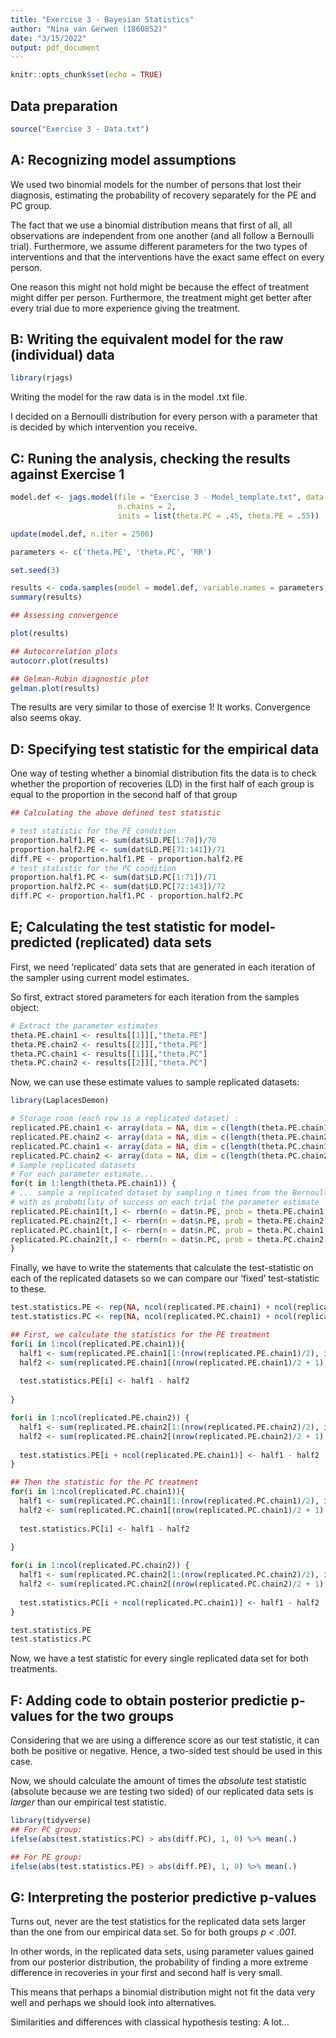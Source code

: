 ```yaml
---
title: "Exercise 3 - Bayesian Statistics"
author: "Nina van Gerwen (1860852)"
date: "3/15/2022"
output: pdf_document
---
```


```r
knitr::opts_chunk$set(echo = TRUE)
```

## Data preparation

```r
source("Exercise 3 - Data.txt")
```

## A: Recognizing model assumptions

We used two binomial models for the number of persons that lost their diagnosis,
estimating the probability of recovery separately for the PE and PC group.

The fact that we use a binomial distribution means that first of all, all
observations are independent from one another (and all follow a Bernoulli trial). 
Furthermore, we assume different parameters for the two types of interventions
and that the interventions have the exact same effect on every person.

One reason this might not hold might be because the effect of treatment might
differ per person. Furthermore, the treatment might get better after every trial
due to more experience giving the treatment.

## B: Writing the equivalent model for the raw (individual) data

```r
library(rjags)
```

Writing the model for the raw data is in the model .txt file.

I decided on a Bernoulli distribution for every person with a parameter
that is decided by which intervention you receive.

## C: Runing the analysis, checking the results against Exercise 1

```r
model.def <- jags.model(file = "Exercise 3 - Model_template.txt", data = dat, 
                        n.chains = 2, 
                        inits = list(theta.PC = .45, theta.PE = .55))

update(model.def, n.iter = 2500)

parameters <- c('theta.PE', 'theta.PC', 'RR')

set.seed(3)

results <- coda.samples(model = model.def, variable.names = parameters, n.iter = 12500)
summary(results)

## Assessing convergence

plot(results)

## Autocorrelation plots
autocorr.plot(results)

## Gelman-Rubin diagnostic plot
gelman.plot(results)
```

The results are very similar to those of exercise 1! It works.
Convergence also seems okay. 

## D: Specifying test statistic for the empirical data

One way of testing whether a binomial distribution fits the data is to check 
whether the proportion of recoveries (LD) in the first half of each group is 
equal to the proportion in the second half of that group

```r
## Calculating the above defined test statistic

# test statistic for the PE condition
proportion.half1.PE <- sum(dat$LD.PE[1:70])/70
proportion.half2.PE <- sum(dat$LD.PE[71:141])/71
diff.PE <- proportion.half1.PE - proportion.half2.PE
# test statistic for the PC condition
proportion.half1.PC <- sum(dat$LD.PC[1:71])/71
proportion.half2.PC <- sum(dat$LD.PC[72:143])/72
diff.PC <- proportion.half1.PC - proportion.half2.PC

```

## E; Calculating the test statistic for model-predicted (replicated) data sets

First, we need 'replicated' data sets that are generated in each iteration
of the sampler using current model estimates.

So first, extract stored parameters for each iteration from the samples object:
```r
# Extract the parameter estimates
theta.PE.chain1 <- results[[1]][,"theta.PE"]
theta.PE.chain2 <- results[[2]][,"theta.PE"]
theta.PC.chain1 <- results[[1]][,"theta.PC"]
theta.PC.chain2 <- results[[2]][,"theta.PC"]

```

Now, we can use these estimate values to sample replicated datasets:

```r
library(LaplacesDemon)

# Storage room (each row is a replicated dataset) :
replicated.PE.chain1 <- array(data = NA, dim = c(length(theta.PE.chain1), dat$n.PE))
replicated.PE.chain2 <- array(data = NA, dim = c(length(theta.PE.chain2), dat$n.PE))
replicated.PC.chain1 <- array(data = NA, dim = c(length(theta.PC.chain1), dat$n.PC))
replicated.PC.chain2 <- array(data = NA, dim = c(length(theta.PC.chain2), dat$n.PC))
# Sample replicated datasets
# For each parameter estimate...
for(t in 1:length(theta.PE.chain1)) {
# ... sample a replicated dataset by sampling n times from the Bernoulli distribution
# with as probability of success on each trial the parameter estimate
replicated.PE.chain1[t,] <- rbern(n = dat$n.PE, prob = theta.PE.chain1[t])
replicated.PE.chain2[t,] <- rbern(n = dat$n.PE, prob = theta.PE.chain2[t])
replicated.PC.chain1[t,] <- rbern(n = dat$n.PC, prob = theta.PC.chain1[t])
replicated.PC.chain2[t,] <- rbern(n = dat$n.PC, prob = theta.PC.chain2[t])
}
```

Finally, we have to write the statements that calculate the test-statistic
on each of the replicated datasets so we can compare our 'fixed' test-statistic
to these.

```r
test.statistics.PE <- rep(NA, ncol(replicated.PE.chain1) + ncol(replicated.PE.chain2))
test.statistics.PC <- rep(NA, ncol(replicated.PC.chain1) + ncol(replicated.PC.chain2))

## First, we calculate the statistics for the PE treatment
for(i in 1:ncol(replicated.PE.chain1)){
  half1 <- sum(replicated.PE.chain1[1:(nrow(replicated.PE.chain1)/2), i])/(nrow(replicated.PE.chain1)/2)
  half2 <- sum(replicated.PE.chain1[(nrow(replicated.PE.chain1)/2 + 1):nrow(replicated.PE.chain1), i])/(nrow(replicated.PE.chain1)/2 + 1)
  
  test.statistics.PE[i] <- half1 - half2
  
}

for(i in 1:ncol(replicated.PE.chain2)) {
  half1 <- sum(replicated.PE.chain2[1:(nrow(replicated.PE.chain2)/2), i])/(nrow(replicated.PE.chain2)/2)
  half2 <- sum(replicated.PE.chain2[(nrow(replicated.PE.chain2)/2 + 1):nrow(replicated.PE.chain2), i])/(nrow(replicated.PE.chain2)/2 + 1)
  
  test.statistics.PE[i + ncol(replicated.PE.chain1)] <- half1 - half2
}

## Then the statistic for the PC treatment
for(i in 1:ncol(replicated.PC.chain1)){
  half1 <- sum(replicated.PC.chain1[1:(nrow(replicated.PC.chain1)/2), i])/(nrow(replicated.PC.chain1)/2)
  half2 <- sum(replicated.PC.chain1[(nrow(replicated.PC.chain1)/2 + 1):nrow(replicated.PC.chain1), i])/(nrow(replicated.PC.chain1)/2 + 1)
  
  test.statistics.PC[i] <- half1 - half2
  
}

for(i in 1:ncol(replicated.PC.chain2)) {
  half1 <- sum(replicated.PC.chain2[1:(nrow(replicated.PC.chain2)/2), i])/(nrow(replicated.PC.chain2)/2)
  half2 <- sum(replicated.PC.chain2[(nrow(replicated.PC.chain2)/2 + 1):nrow(replicated.PC.chain2), i])/(nrow(replicated.PC.chain2)/2 + 1)
  
  test.statistics.PC[i + ncol(replicated.PC.chain1)] <- half1 - half2
}

test.statistics.PE
test.statistics.PC
```

Now, we have a test statistic for every single replicated data set for both 
treatments.

## F: Adding code to obtain posterior predictie p-values for the two groups

Considering that we are using a difference score as our test statistic, it can
both be positive or negative. Hence, a two-sided test should be used in this
case.

Now, we should calculate the amount of times the *absolute* test statistic
(absolute because we are testing two sided) of our replicated data sets is
*larger* than our empirical test statistic.
```r
library(tidyverse)
## For PC group:
ifelse(abs(test.statistics.PC) > abs(diff.PC), 1, 0) %>% mean(.)

## For PE group:
ifelse(abs(test.statistics.PE) > abs(diff.PE), 1, 0) %>% mean(.)

```

## G: Interpreting the posterior predictive p-values

Turns out, never are the test statistics for the replicated data sets larger
than the one from our empirical data set. So for both groups *p < .001*.

In other words, in the replicated data sets, using parameter values gained from
our posterior distribution, the probability of finding a more extreme difference
in recoveries in your first and second half is very small.

This means that perhaps a binomial distribution might not fit the data very well
and perhaps we should look into alternatives.

Similarities and differences with classical hypothesis testing:
A lot...




